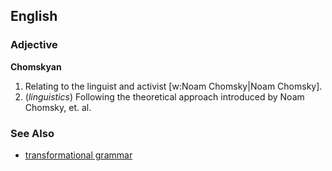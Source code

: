 ==English==

===Adjective===
'''Chomskyan'''

# Relating to the linguist and activist [w:Noam Chomsky|Noam Chomsky].
# (''linguistics'') Following the theoretical approach introduced by Noam Chomsky, et. al.

===See Also===
*[[transformational grammar]]